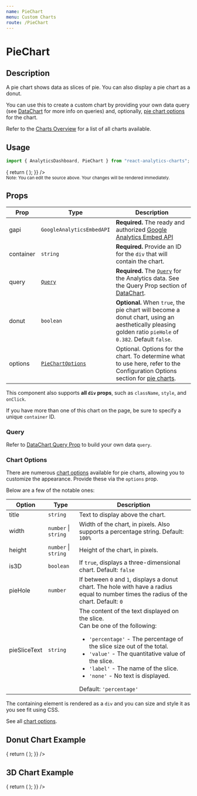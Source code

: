 ```yaml
---
name: PieChart
menu: Custom Charts
route: /PieChart
---
```



<h1>PieChart</h1>

## Description

A pie chart shows data as slices of pie. You can also display a pie chart as a donut.

You can use this to create a custom chart by providing your own data query (see [DataChart](/DataChart) for more info on queries) and,
optionally, [pie chart options](https://developers.google.com/chart/interactive/docs/gallery/piechart#configuration-options) for the chart.

Refer to the [Charts Overview](/charts) for a list of all charts available.

## Usage

```jsx
import { AnalyticsDashboard, PieChart } from "react-analytics-charts";
```

<Playground>
  <AnalyticsDashboard
    authOptions={{ clientId }}
    renderCharts={(gapi, viewId) => {
      return (
        <PieChart
          gapi={gapi}
          query={{
            ids: viewId,
            "start-date": "30daysAgo",
            "end-date": "today",
            metrics: "ga:sessions,ga:users,ga:pageviews",
            dimensions: "ga:deviceCategory",
          }}
          container="traffic-by-device-category-chart"
          options={{
            title: "Traffic By Device Category (30 Days)",
          }}
        />
      );
    }}
  />
</Playground>
<br />
<small>
  Note: You can edit the source above. Your changes will be rendered
  immediately.
</small>

## Props

| Prop      | Type                                                                                                             | Description                                                                                                                                                                                                               |
| --------- | ---------------------------------------------------------------------------------------------------------------- | ------------------------------------------------------------------------------------------------------------------------------------------------------------------------------------------------------------------------- |
| gapi      | `GoogleAnalyticsEmbedAPI`                                                                                        | **Required.** The ready and authorized [Google Analytics Embed API](https://justinmahar.github.io/react-use-analytics-api/)                                                                                               |
| container | `string`                                                                                                         | **Required.** Provide an ID for the `div` that will contain the chart.                                                                                                                                                    |
| query     | [`Query`](/DataChart#query-prop)                                                                                 | **Required.** The [`Query`](/DataChart#query-prop) for the Analytics data. See the Query Prop section of [DataChart](/DataChart).                                                                                         |
| donut     | `boolean`                                                                                                        | **Optional.** When `true`, the pie chart will become a donut chart, using an aesthetically pleasing golden ratio `pieHole` of `0.382`. Default `false`.                                                                   |
| options   | [`PieChartOptions`](https://developers.google.com/chart/interactive/docs/gallery/piechart#configuration-options) | Optional. Options for the chart. To determine what to use here, refer to the Configuration Options section for [pie charts](https://developers.google.com/chart/interactive/docs/gallery/piechart#configuration-options). |

This component also supports **all `div` props**, such as `className`, `style`, and `onClick`.

If you have more than one of this chart on the page, be sure to specify a unique `container` ID.

### Query

Refer to [DataChart Query Prop](/DataChart#query-prop) to build your own data `query`.

### Chart Options

There are numerous [chart options](https://developers.google.com/chart/interactive/docs/gallery/piechart#configuration-options) available for
pie charts, allowing you to customize the appearance. Provide these via the `options` prop.

Below are a few of the notable ones:

| Option       | Type                     | Description                                                                                                                                                                                                                                                                                                                               |
| ------------ | ------------------------ | ----------------------------------------------------------------------------------------------------------------------------------------------------------------------------------------------------------------------------------------------------------------------------------------------------------------------------------------- |
| title        | `string`                 | Text to display above the chart.                                                                                                                                                                                                                                                                                                          |
| width        | `number` &#124; `string` | Width of the chart, in pixels. Also supports a percentage string. Default: `100%`                                                                                                                                                                                                                                                         |
| height       | `number` &#124; `string` | Height of the chart, in pixels.                                                                                                                                                                                                                                                                                                           |
| is3D         | `boolean`                | If `true`, displays a three-dimensional chart. Default: `false`                                                                                                                                                                                                                                                                           |
| pieHole      | `number`                 | If between `0` and `1`, displays a donut chart. The hole with have a radius equal to number times the radius of the chart. Default: `0`                                                                                                                                                                                                   |
| pieSliceText | `string`                 | The content of the text displayed on the slice.<br/>Can be one of the following:<ul><li>`'percentage'` - The percentage of the slice size out of the total.</li><li>`'value'` - The quantitative value of the slice.</li><li>`'label'` - The name of the slice.</li><li>`'none'` - No text is displayed.</li></ul>Default: `'percentage'` |

The containing element is rendered as a `div` and you can size and style it as you see fit using CSS.

See all [chart options](https://developers.google.com/chart/interactive/docs/gallery/piechart#configuration-options).

## Donut Chart Example

<Playground>
  <AnalyticsDashboard
    authOptions={{ clientId }}
    dashId="donut"
    renderCharts={(gapi, viewId) => {
      return (
        <PieChart
          gapi={gapi}
          query={{
            ids: viewId,
            "start-date": "30daysAgo",
            "end-date": "today",
            metrics: "ga:sessions",
            dimensions: "ga:source",
          }}
          container="donut-traffic-by-device-category-chart"
          donut
          options={{
            title: "Traffic By Source (30 Days)",
          }}
        />
      );
    }}
  />
</Playground>

## 3D Chart Example

<Playground>
  <AnalyticsDashboard
    authOptions={{ clientId }}
    dashId="3d-pie"
    renderCharts={(gapi, viewId) => {
      return (
        <PieChart
          gapi={gapi}
          query={{
            ids: viewId,
            "start-date": "30daysAgo",
            "end-date": "today",
            metrics: "ga:pageviews",
            dimensions: "ga:pagePath",
          }}
          container="3d-pie-pageviews-per-path-chart"
          options={{
            title: "Pageviews Per Path (30 Days)",
            is3D: true,
          }}
        />
      );
    }}
  />
</Playground>
